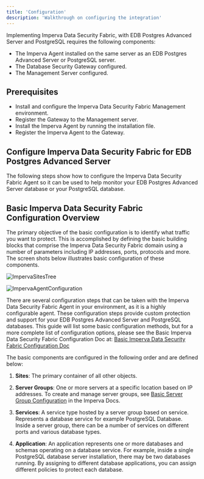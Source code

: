 ```yaml
---
title: 'Configuration'
description: 'Walkthrough on configuring the integration'
---
```


Implementing Imperva Data Security Fabric, with EDB Postgres Advanced Server and PostgreSQL requires the following components:
- The Imperva Agent installed on the same server as an EDB Postgres Advanced Server or PostgreSQL server.   
- The Database Security Gateway configured.
- The Management Server configured.

## Prerequisites

- Install and configure the Imperva Data Security Fabric Management environment.
- Register the Gateway to the Management server.
- Install the Imperva Agent by running the installation file.
- Register the Imperva Agent to the Gateway.

## Configure Imperva Data Security Fabric for EDB Postgres Advanced Server 
The following steps show how to configure the Imperva Data Security Fabric Agent so it can be used to help monitor your EDB Postgres Advanced Server database or your PostgreSQL database.

## Basic Imperva Data Security Fabric Configuration Overview

The primary objective of the basic configuration is to identify what traffic you want to protect. This is accomplished by defining the basic building blocks that comprise the Imperva Data Security Fabric domain using a number of parameters including IP addresses, ports, protocols and more. The screen shots below illustrates basic configuration of these components.

   ![ImpervaSitesTree](Images/ImpervaSitesTree.png)

   ![ImpervaAgentConfiguration](Images/ImpervaAgentConfiguration.png)

There are several configuration steps that can be taken with the Imperva Data Security Fabric Agent in your environment, as it is a highly configurable agent. These configuration steps provide custom protection and support for your EDB Postgres Advanced Server and PostgreSQL databases.  This guide will list some basic configuration methods, but for a more complete list of configuration options, please see the Basic Imperva Data Security Fabric Configuration Doc at: 
[Basic Imperva Data Security Fabric Configuration Doc](https://docs.imperva.com/bundle/v14.9-database-activity-monitoring-user-guide/page/2383.htm)

The basic components are configured in the following order and are defined below:

1. **Sites**: The primary container of all other objects. 

2. **Server Groups**: One or more servers at a specific location based on IP addresses. To create and manage server groups, see [Basic Server Group Configuration](https://docs.imperva.com/bundle/v14.9-database-activity-monitoring-user-guide/page/454.htm) in the Imperva Docs.

3. **Services**: A service type hosted by a server group based on service. Represents a database service for example PostgreSQL Database. Inside a server group, there can be a number of services on different ports and
    various database types.

4. **Application**: An application represents one or more databases and schemas operating on a database service. For example, inside a single PostgreSQL database server installation, there may be two databases running. By assigning to different database applications, you can assign different policies to protect each database.
